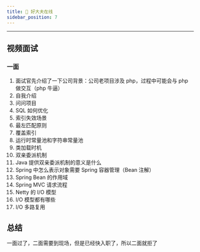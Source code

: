 ```yaml
---
title: 🥁 好大夫在线
sidebar_position: 7
---
```


----

## 视频面试

### 一面

1. 面试官先介绍了一下公司背景：公司老项目涉及 php，过程中可能会与 php 做交互（php 牛逼）
2. 自我介绍
3. 问问项目
4. SQL 如何优化
5. 索引失效场景
6. 最左匹配原则
7. 覆盖索引
8. 运行时常量池和字符串常量池
9. 类加载时机
10. 双亲委派机制
11. Java 提供双亲委派机制的意义是什么
12. Spring 中怎么表示对象需要 Spring 容器管理（Bean 注解）
13. Spring Bean 的作用域
14. Spring MVC 请求流程
15. Netty 的 I/O 模型
16. I/O 模型都有哪些
17. I/O 多路复用

## 总结

一面过了，二面需要到现场，但是已经快入职了，所以二面就拒了
